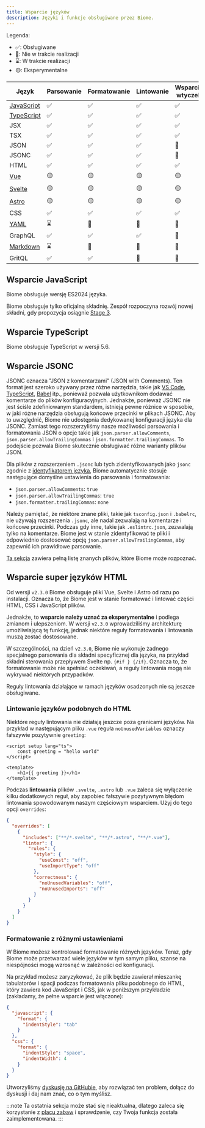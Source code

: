 ```yaml
---
title: Wsparcie języków
description: Języki i funkcje obsługiwane przez Biome.
---
```


Legenda:
- ✅: Obsługiwane
- 🚫: Nie w trakcie realizacji
- ⌛️: W trakcie realizacji
- 🟡: Eksperymentalne

| Język                                                    | Parsowanie                                           | Formatowanie                                            | Lintowanie                                              | Wsparcie wtyczek                                        |
|----------------------------------------------------------|------------------------------------------------------|---------------------------------------------------------|---------------------------------------------------------|---------------------------------------------------------|
| [JavaScript](#javascript-support)                        | <span aria-label="Supported" role="img">✅</span>     | <span aria-label="Supported" role="img">✅</span>        | <span aria-label="Supported" role="img">✅</span>        | <span aria-label="Supported" role="img">✅</span>        |
| [TypeScript](#typescript-support)                        | <span aria-label="Supported" role="img">✅</span>     | <span aria-label="Supported" role="img">✅</span>        | <span aria-label="Supported" role="img">✅</span>        | <span aria-label="Supported" role="img">✅</span>        |
| JSX                                                      | <span aria-label="Supported" role="img">✅</span>     | <span aria-label="Supported" role="img">✅</span>        | <span aria-label="Supported" role="img">✅</span>        | <span aria-label="Supported" role="img">✅</span>        |
| TSX                                                      | <span aria-label="Supported" role="img">✅</span>     | <span aria-label="Supported" role="img">✅</span>        | <span aria-label="Supported" role="img">✅</span>        | <span aria-label="Supported" role="img">✅</span>        |
| JSON                                                     | <span aria-label="Supported" role="img">✅</span>     | <span aria-label="Supported" role="img">✅</span>        | <span aria-label="Supported" role="img">✅</span>        | <span aria-label="Not in Progress" role="img">🚫</span> |
| JSONC                                                    | <span aria-label="Supported" role="img">✅</span>     | <span aria-label="Supported" role="img">✅</span>        | <span aria-label="Supported" role="img">✅</span>        | <span aria-label="Not in Progress" role="img">🚫</span> |
| HTML                                                     | <span aria-label="Supported" role="img">✅</span>     | <span aria-label="Supported" role="img">✅</span>        | <span aria-label="Supported" role="img">✅</span>        | <span aria-label="Supported" role="img">✅</span>        |
| [Vue](#html-super-languages-support)                     | <span aria-label="Experimental" role="img">🟡</span> | <span aria-label="Experimental" role="img">🟡</span>    | <span aria-label="Experimental" role="img">🟡</span>    | <span aria-label="Experimental" role="img">🟡</span>    |
| [Svelte](#html-super-languages-support)                  | <span aria-label="Experimental" role="img">🟡</span> | <span aria-label="Experimental" role="img">🟡</span>    | <span aria-label="Experimental" role="img">🟡</span>    | <span aria-label="Experimental" role="img">🟡</span>    |
| [Astro](#html-super-languages-support)                   | <span aria-label="Experimental" role="img">🟡</span> | <span aria-label="Experimental" role="img">🟡</span>    | <span aria-label="Experimental" role="img">🟡</span>    | <span aria-label="Experimental" role="img">🟡</span>    |
| CSS                                                      | <span aria-label="Supported" role="img">✅️</span>    | <span aria-label="Supported" role="img">✅️</span>       | <span aria-label="Supported" role="img">✅️</span>       | <span aria-label="Supported" role="img">✅</span>        |
| [YAML](https://github.com/biomejs/biome/issues/2365)     | <span aria-label="In Progress" role="img">⌛️</span>  | <span aria-label="Not in Progress" role="img">🚫</span> | <span aria-label="Not in Progress" role="img">🚫</span> | <span aria-label="Not in Progress" role="img">🚫</span> |
| GraphQL                                                  | <span aria-label="Supported" role="img">✅️</span>    | <span aria-label="Supported" role="img">✅️</span>       | <span aria-label="Supported" role="img">✅️</span>       | <span aria-label="Not in Progress" role="img">🚫</span> |
| [Markdown](https://github.com/biomejs/biome/issues/3718) | <span aria-label="In Progress" role="img">⌛️</span>  | <span aria-label="Not in Progress" role="img">🚫</span> | <span aria-label="Not in Progress" role="img">🚫</span> | <span aria-label="Not in Progress" role="img">🚫</span> |
| GritQL                                                   | <span aria-label="Supported" role="img">✅️</span>    | <span aria-label="Supported" role="img">✅️</span>       | <span aria-label="Not in Progress" role="img">🚫</span> | <span aria-label="Not in Progress" role="img">🚫</span> |

## Wsparcie JavaScript

Biome obsługuje wersję ES2024 języka.

Biome obsługuje tylko oficjalną składnię. Zespół rozpoczyna rozwój nowej składni, gdy propozycja osiągnie
[Stage 3](https://github.com/tc39/proposals#stage-3).

## Wsparcie TypeScript

Biome obsługuje TypeScript w wersji 5.6.

## Wsparcie JSONC

JSONC oznacza "JSON z komentarzami" (JSON with Comments). Ten format jest szeroko używany przez różne narzędzia, takie jak [VS Code](https://code.visualstudio.com/docs/languages/json#_json-with-comments), [TypeScript](https://www.typescriptlang.org/docs/handbook/tsconfig-json.html), [Babel](https://babeljs.io/docs/config-files) itp., ponieważ pozwala użytkownikom dodawać komentarze do plików konfiguracyjnych. Jednakże, ponieważ JSONC nie jest ściśle zdefiniowanym standardem, istnieją pewne różnice w sposobie, w jaki różne narzędzia obsługują końcowe przecinki w plikach JSONC. Aby to uwzględnić, Biome nie udostępnia dedykowanej konfiguracji języka dla JSONC. Zamiast tego rozszerzyliśmy nasze możliwości parsowania i formatowania JSON o opcje takie jak `json.parser.allowComments`, `json.parser.allowTrailingCommas` i `json.formatter.trailingCommas`. To podejście pozwala Biome skutecznie obsługiwać różne warianty plików JSON.

Dla plików z rozszerzeniem `.jsonc` lub tych zidentyfikowanych jako `jsonc` zgodnie z [identyfikatorem języka](https://code.visualstudio.com/docs/languages/identifiers), Biome automatycznie stosuje następujące domyślne ustawienia do parsowania i formatowania:

- `json.parser.allowComments`: `true`
- `json.parser.allowTrailingCommas`: `true`
- `json.formatter.trailingCommas`: `none`

Należy pamiętać, że niektóre znane pliki, takie jak `tsconfig.json` i `.babelrc`, nie używają rozszerzenia `.jsonc`, ale nadal zezwalają na komentarze i końcowe przecinki. Podczas gdy inne, takie jak `.eslintrc.json`, zezwalają tylko na komentarze. Biome jest w stanie zidentyfikować te pliki i odpowiednio dostosować opcję `json.parser.allowTrailingCommas`, aby zapewnić ich prawidłowe parsowanie.

[Ta sekcja](/guides/configure-biome#well-known-files) zawiera pełną listę znanych plików, które Biome może rozpoznać.

## Wsparcie super języków HTML

Od wersji `v2.3.0` Biome obsługuje pliki Vue, Svelte i Astro od razu po instalacji. Oznacza to, że Biome jest w stanie formatować i lintować części HTML, CSS i JavaScript plików.

Jednakże, to **wsparcie należy uznać za eksperymentalne** i podlega zmianom i ulepszeniom. W wersji `v2.3.0` wprowadziliśmy architekturę umożliwiającą tę funkcję, jednak niektóre reguły formatowania i lintowania muszą zostać dostosowane.

W szczególności, na dzień `v2.3.0`, Biome nie wykonuje żadnego specjalnego parsowania dla składni specyficznej dla języka, na przykład składni sterowania przepływem Svelte np. `{#if } {/if}`. Oznacza to, że formatowanie może nie spełniać oczekiwań, a reguły lintowania mogą nie wykrywać niektórych przypadków.

Reguły lintowania działające w ramach języków osadzonych nie są jeszcze obsługiwane.

### Lintowanie języków podobnych do HTML

Niektóre reguły lintowania nie działają jeszcze poza granicami języków. Na przykład w następującym pliku `.vue` reguła `noUnusedVariables` oznaczy fałszywie pozytywnie `greeting`:

```vue title=app.vue ins="greeting"
<script setup lang="ts">
    const greeting = "hello world"
</script>

<template>
    <h1>{{ greeting }}</h1>
</template>
```

Podczas **lintowania** plików `.svelte`, `.astro` lub `.vue` zaleca się wyłączenie kilku dodatkowych reguł, aby zapobiec fałszywie pozytywnym błędom lintowania spowodowanym naszym częściowym wsparciem. Użyj do tego opcji `overrides`:

```json
{
  "overrides": [
    {
      "includes": ["**/*.svelte", "**/*.astro", "**/*.vue"],
      "linter": {
        "rules": {
          "style": {
            "useConst": "off",
            "useImportType": "off"
          },
          "correctness": {
            "noUnusedVariables": "off",
            "noUnusedImports": "off"
          }
        }
      }
    }
  ]
}
```

### Formatowanie z różnymi ustawieniami

W Biome możesz kontrolować formatowanie różnych języków. Teraz, gdy Biome może przetwarzać wiele języków w tym samym pliku,
szanse na niespójności mogą wzrosnąć w zależności od konfiguracji.

Na przykład możesz zaryzykować, że plik będzie zawierał mieszankę tabulatorów i spacji podczas formatowania pliku podobnego do HTML, który zawiera kod JavaScript i CSS, jak w poniższym przykładzie (zakładamy, że pełne wsparcie jest włączone):

```json
{
  "javascript": {
    "format": {
      "indentStyle": "tab"
    }
  },
  "css": {
    "format": {
      "indentStyle": "space",
      "indentWidth": 4
    }
  }
}
```

Utworzyliśmy [dyskusję na GitHubie](https://github.com/biomejs/biome/discussions/7754), aby rozwiązać ten problem, dołącz do dyskusji i daj nam znać, co o tym myślisz.

:::note
Ta ostatnia sekcja może stać się nieaktualna, dlatego zaleca się korzystanie z [placu zabaw](https://biomejs.dev/playground) i sprawdzenie, czy Twoja funkcja została zaimplementowana.
:::
